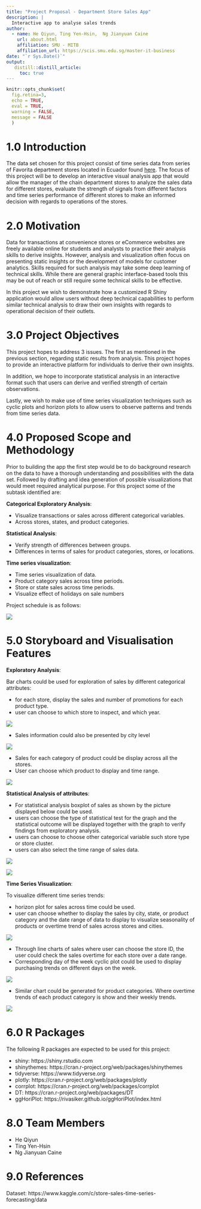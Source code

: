 ```yaml
---
title: "Project Proposal - Department Store Sales App"
description: |
  Interactive app to analyse sales trends
author:
  - name: He Qiyun, Ting Yen-Hsin,  Ng Jianyuan Caine
    url: about.html
    affiliation: SMU - MITB
    affiliation_url: https://scis.smu.edu.sg/master-it-business
date: "`r Sys.Date()`"
output: 
   distill::distill_article:
     toc: true
---
```


```r
knitr::opts_chunk$set(
  fig.retina=3,
  echo = TRUE,
  eval = TRUE,
  warning = FALSE,
  message = FALSE
  )
```

# 1.0 Introduction

The data set chosen for this project consist of time series data from series of Favorita department stores located in Ecuador found [here](https://www.kaggle.com/c/store-sales-time-series-forecasting). The focus of this project will be to develop an interactive visual analysis app that would allow the manager of the chain department stores to analyze the sales data for different stores, evaluate the strength of signals from different factors and time series performance of different stores to make an informed decision with regards to operations of the stores.

# 2.0 Motivation

Data for transactions at convenience stores or eCommerce websites are freely available online for students and analysts to practice their analysis skills to derive insights. However, analysis and visualization often focus on presenting static insights or the development of models for customer analytics. Skills required for such analysis may take some deep learning of technical skills. While there are general graphic interface-based tools this may be out of reach or still require some technical skills to be effective.

In this project we wish to demonstrate how a customized R Shiny application would allow users without deep technical capabilities to perform similar technical analysis to draw their own insights with regards to operational decision of their outlets.

# 3.0 Project Objectives

This project hopes to address 3 issues. The first as mentioned in the previous section, regarding static results from analysis. This project hopes to provide an interactive platform for individuals to derive their own insights.

In addition, we hope to incorporate statistical analysis in an interactive format such that users can derive and verified strength of certain observations.

Lastly, we wish to make use of time series visualization techniques such as cyclic plots and horizon plots to allow users to observe patterns and trends from time series data. 

# 4.0 Proposed Scope and Methodology

Prior to building the app the first step would be to do background research on the data to have a thorough understanding and possibilities with the data set. Followed by drafting and idea generation of possible visualizations that would meet required analytical purpose. For this project some of the subtask identified are:

**Categorical Exploratory Analysis**:

* Visualize transactions or sales across different categorical variables.
*	Across stores, states, and product categories.
 
**Statistical Analysis**:

*	Verify strength of differences between groups. 
*	Differences in terms of sales for product categories, stores, or locations. 
 
**Time series visualization**: 

*	Time series visualization of data. 
*	Product category sales across time periods. 
*	Store or state sales across time periods. 
*	Visualize effect of holidays on sale numbers 

Project schedule is as follows:

![](imgs/gantt.png)


# 5.0 Storyboard and Visualisation Features

**Exploratory Analysis**: 

Bar charts could be used for exploration of sales by different categorical attributes: 

- for each store, display the sales and number of promotions for each product type.
- user can choose to which store to inspect, and which year.

![](imgs/1.png)

- Sales information could also be presented by city level

![](imgs/2.png)

- Sales for each category of product could be display across all the stores.
- User can choose which product to display and time range.


![](imgs/3.png)

**Statistical Analysis of attributes**:

- For statistical analysis boxplot of sales as shown by the picture displayed below could be used.
- users can choose the type of statistical test for the graph and the statistical outcome will be displayed together with the graph to verify findings from exploratory analysis.
- users can choose to choose other categorical variable such store type or store cluster.
- users can also select the time range of sales data.

![](imgs/4.png)


![](imgs/5.png)

**Time Series Visualization**:

To visualize different time series trends:

- horizon plot for sales across time could be used.
- user can choose whether to display the sales by city, state, or product category and the date range of data to display to visualize seasonality of products or overtime trend of sales across stores and cities.

![](imgs/8.png)

- Through line charts of sales where user can choose the store ID, the user could check the sales overtime for each store over a date range.
- Corresponding day of the week cyclic plot could be used to display purchasing trends on different days on the week.

![](imgs/6.png)

- Similar chart could be generated for product categories. Where overtime trends of each product category is show and their weekly trends.

![](imgs/7.png)

# 6.0 R Packages

The following R packages are expected to be used for this project:

*	shiny: https://shiny.rstudio.com
*	shinythemes: https://cran.r-project.org/web/packages/shinythemes
*	tidyverse: https://www.tidyverse.org
*	plotly: https://cran.r-project.org/web/packages/plotly
*	corrplot: https://cran.r-project.org/web/packages/corrplot
*	DT: https://cran.r-project.org/web/packages/DT
*	ggHoriPlot: https://rivasiker.github.io/ggHoriPlot/index.html


# 8.0 Team Members

* He Qiyun
* Ting Yen-Hsin
* Ng Jianyuan Caine

# 9.0 References

Dataset: https://www.kaggle.com/c/store-sales-time-series-forecasting/data


